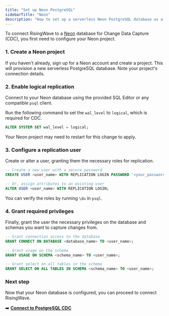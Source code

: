 ```yaml
---
title: "Set up Neon PostgreSQL"
sidebarTitle: "Neon"
description: "How to set up a serverless Neon PostgreSQL database as a source for RisingWave."
---
```


To connect RisingWave to a [Neon](https://neon.tech/) database for Change Data Capture (CDC), you first need to configure your Neon project.

### 1. Create a Neon project

If you haven't already, sign up for a Neon account and create a project. This will provision a new serverless PostgreSQL database. Note your project's connection details.

### 2. Enable logical replication

Connect to your Neon database using the provided SQL Editor or any compatible `psql` client.

Run the following command to set the `wal_level` to `logical`, which is required for CDC.

```sql
ALTER SYSTEM SET wal_level = logical;
```
Your Neon project may need to restart for this change to apply.

### 3. Configure a replication user

Create or alter a user, granting them the necessary roles for replication.

```sql
-- Create a new user with a secure password
CREATE USER <user_name> WITH REPLICATION LOGIN PASSWORD '<your_password>';

-- Or, assign attributes to an existing user
ALTER USER <user_name> WITH REPLICATION LOGIN;
```
You can verify the roles by running `\du` in `psql`.

### 4. Grant required privileges

Finally, grant the user the necessary privileges on the database and schemas you want to capture changes from.

```sql
-- Grant connection access to the database
GRANT CONNECT ON DATABASE <database_name> TO <user_name>;

-- Grant usage on the schema
GRANT USAGE ON SCHEMA <schema_name> TO <user_name>;

-- Grant select on all tables in the schema
GRANT SELECT ON ALL TABLES IN SCHEMA <schema_name> TO <user_name>;
```

### Next step

Now that your Neon database is configured, you can proceed to connect RisingWave.

➡️ **[Connect to PostgreSQL CDC](./index)** 